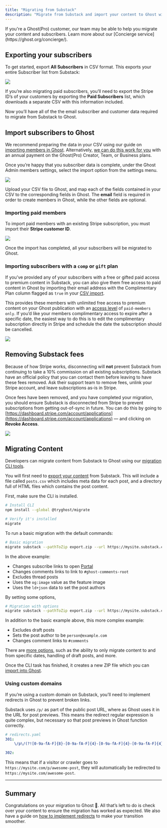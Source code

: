 ```yaml
---
title: "Migrating from Substack"
description: "Migrate from Substack and import your content to Ghost with this guide"
---
```


<Note>
If you're a Ghost(Pro) customer, our team may be able to help you migrate your content and subscribers. Learn more about our [Concierge service](https://ghost.org/concierge/).
</Note>

## Exporting your subscribers

To get started, export **All Subscribers** in CSV format. This exports your entire Subscriber list from Substack:

<Frame>
  <img src="/images/4dbb61d9-export-subscribers_hu9b5a04e10eb52f416de1a1f6ddfeb3d7_16147_1942x0_resize_q100_h2_box_3.webp" />
</Frame>

If you’re also migrating paid subscribers, you’ll need to export the Stripe ID’s of your customers by exporting the **Paid Subscribers** list, which downloads a separate CSV with this information included.

Now you’ll have all of the the email subscriber and customer data required to migrate from Substack to Ghost.

## Import subscribers to Ghost

We recommend preparing the data in your CSV using our guide on [importing members in Ghost](https://ghost.org/help/import-members/). Alternatively, [we can do this work for you](https://ghost.org/concierge/) with an annual payment on the Ghost(Pro) Creator, Team, or Business plans.

Once you’re happy that you subscriber data is complete, under the Ghost Admin members settings, select the import option from the settings menu.

<Frame>
  <img src="/images/2f96f746-import-members-1_huc3d26abd3bec140dac4d1e5fd61f2b53_17353_1000x0_resize_q100_h2_box_3.webp" />
</Frame>

Upload your CSV file to Ghost, and map each of the fields contained in your CSV to the corresponding fields in Ghost. The **email** field is required in order to create members in Ghost, while the other fields are optional.

### Importing paid members

To import paid members with an existing Stripe subscription, you must import their **Stripe customer ID**.

<Frame>
  <img src="/images/19216f0e-import-members-2_hu4666f031efd860d74fa4f40b2a587fd0_130604_1000x0_resize_q100_h2_box_3.webp" />
</Frame>

Once the import has completed, all your subscribers will be migrated to Ghost.

### Importing subscribers with a `comp` or `gift` plan

If you’ve provided any of your subscribers with a free or gifted paid access to premium content in Substack, you can also give them free access to paid content in Ghost by importing their email address with the Complimentary Plan column flagged as `true` in your [CSV import](https://ghost.org/help/import-members/).

This provides these members with unlimited free access to premium content on your Ghost publication with an [access level](https://ghost.org/help/protected-content/) of `paid-members only`. If you’d like your members complimentary access to expire after a specific date, the easiest way to do this is to edit the complimentary subscription directly in Stripe and schedule the date the subscription should be cancelled.

<Frame>
  <img src="/images/e2506910-update-comp-plan.gif" />
</Frame>

## Removing Substack fees

Because of how Stripe works, disconnecting will **not** prevent Substack from continuing to take a 10% commission on all existing subscriptions. Substack have an official policy that you can contact them before leaving to have these fees removed. Ask their support team to remove fees, unlink your Stripe account, and leave subscriptions as-is in Stripe.

Once fees have been removed, and you have completed your migration, you should ensure Substack is disconnected from Stripe to prevent subscriptions from getting out-of-sync in future. You can do this by going to [https://dashboard.stripe.com/account/applications](https://dashboard.stripe.com/account/applications) — and clicking on **Revoke Access**.

<Frame>
  <img src="/images/69680467-disconnect-application_hu5415c58dc1ab28674219d7e93aa41f5c_57584_1817x0_resize_q100_h2_box_3.webp" />
</Frame>

## Migrating Content

Developers can migrate content from Substack to Ghost using our [migration CLI tools](https://github.com/TryGhost/migrate/tree/main/packages/mg-substack).

You will first need to [export your content](https://support.substack.com/hc/en-us/articles/360037466012-How-do-I-export-my-posts-) from Substack. This will include a file called `posts.csv` which includes meta data for each post, and a directory full of HTML files which contains the post content.

First, make sure the CLI is installed.

```sh
# Install CLI
npm install --global @tryghost/migrate

# Verify it's installed
migrate
```

To run a basic migration with the default commands:

```sh
# Basic migration
migrate substack --pathToZip export.zip --url https://mysite.substack.com
```

In the above example:

* Changes subscribe links to open [Portal](/docs/themes/members/)
* Changes comments links to link to `#ghost-comments-root`
* Excludes thread posts
* Uses the `og:image` value as the feature image
* Uses the `ld+json` data to set the post authors

By setting some options,

```sh
# Migration with options
migrate substack --pathToZip export.zip --url https://mysite.substack.com --email 'person@example.com' --drafts false --commentLink \#comments
```

In addition to the basic example above, this more complex example:

* Excludes draft posts
* Sets the post author to be `person@example.com`
* Changes comment links to `#comments`

There are [more options](https://github.com/TryGhost/migrate/tree/main/packages/mg-substack#usage), such as the ability to only migrate content to and from specific dates, handling of draft posts, and more.

Once the CLI task has finished, it creates a new ZIP file which you can [import into Ghost](https://ghost.org/help/imports/).

### Using custom domains

If you’re using a custom domain on Substack, you’ll need to implement redirects in Ghost to prevent broken links.

Substack uses `/p/` as part of the public post URL, where as Ghost uses it in the URL for post previews. This means the redirect regular expression is quite complex, but necessary so that post previews in Ghost function correctly.

```yaml
# redirects.yaml
301:
    \/p\/(?![0-9a-fA-F]{8}-[0-9a-fA-F]{4}-[0-9a-fA-F]{4}-[0-9a-fA-F]{4}-[0-9a-fA-F]{12})(.*): /$1

302:
```

This means that if a visitor or crawler goes to `https://mysite.com/p/awesome-post`, they will automatically be redirected to `https://mysite.com/awesome-post`.

***

## Summary

Congratulations on your migration to Ghost 🙌. All that’s left to do is check over your content to ensure the migration has worked as expected. We also have a guide on [how to implement redirects](https://ghost.org/tutorials/implementing-redirects/) to make your transition smoother.
